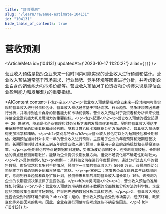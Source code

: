```yaml
---
title: "营收预测"
slug: "/learn/revenue-estimate-104131"
id: "104131"
hide_table_of_contents: true
---
```



# 营收预测

<ArticleMeta id={104131} updatedAt={'2023-10-17 11:20:22'} alias={`[]`} />
<div className='border-solid border-b border-t-0 my-4 border-[var(--ifm-color-gray-300)]' />

营业收入预估是指对企业未来一段时间内可能实现的营业收入进行预测和估计。营业收入预估通常基于市场需求、行业趋势、竞争环境等因素进行分析，并考虑到企业自身的销售能力和市场份额等。营业收入预估对于投资者和分析师来说是评估企业盈利能力和发展潜力的重要指标。

<AIContent content={`<h2>定义</h2><p>营业收入预估是指对企业未来一段时间内可能实现的营业收入进行预测和估计。营业收入预估通常基于市场需求、行业趋势、竞争环境等因素进行分析，并考虑到企业自身的销售能力和市场份额等。营业收入预估对于投资者和分析师来说是评估企业盈利能力和发展潜力的重要指标。</p><h2>起源</h2><p>营业收入预估的概念起源于 20 世纪初，随着现代企业管理和财务分析方法的发展而逐渐形成。早期的营业收入预估主要依赖于简单的历史数据和经验判断。随着计算机技术和数据分析方法的进步，营业收入预估变得更加科学和精确。</p><h2>类别与特点</h2><p>营业收入预估可以分为短期预估和长期预估。短期预估通常针对未来一年的营业收入进行预测，主要用于企业的年度预算和短期经营决策。长期预估则针对未来三到五年的营业收入进行预测，主要用于企业的战略规划和长期投资决策。</p><p>短期预估的特点是数据相对准确，受市场波动影响较小，但预测周期较短。长期预估的特点是预测周期较长，能够为企业提供长期发展方向，但受市场变化和不确定性影响较大。</p><h2>具体案例</h2><p>案例一：某科技公司在进行年度预算时，通过分析过去几年的销售数据、市场需求和竞争对手的情况，预测下一年度的营业收入为 5000 万元。该预测帮助公司制定了详细的销售计划和市场推广策略。</p><p>案例二：某零售企业在进行五年战略规划时，考虑到行业趋势和自身扩展计划，预测未来五年的年均营业收入增长率为 10%。该预测为企业的长期投资决策提供了重要依据。</p><h2>常见问题</h2><p>1. 营业收入预估的准确性如何保证？<br/>答：营业收入预估的准确性依赖于数据的全面性和分析方法的科学性。企业应尽可能收集全面的市场数据，并采用先进的数据分析工具和方法。</p><p>2. 营业收入预估是否会受到外部环境的影响？<br/>答：是的，营业收入预估会受到市场需求、经济环境、政策变化等外部因素的影响。因此，企业在进行预估时应考虑这些不确定性因素。</p>`} id={104131} />
